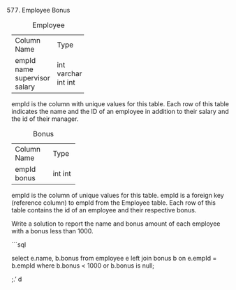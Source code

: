 577. Employee Bonus

Table: Employee

+-------------+---------+
| Column Name | Type    |
+-------------+---------+
| empId       | int     |
| name        | varchar |
| supervisor  | int     |
| salary      | int     |
+-------------+---------+
empId is the column with unique values for this table.
Each row of this table indicates the name and the ID of an employee in addition to their salary and the id of their manager.
 

Table: Bonus

+-------------+------+
| Column Name | Type |
+-------------+------+
| empId       | int  |
| bonus       | int  |
+-------------+------+
empId is the column of unique values for this table.
empId is a foreign key (reference column) to empId from the Employee table.
Each row of this table contains the id of an employee and their respective bonus.
 

Write a solution to report the name and bonus amount of each employee with a bonus less than 1000.


```sql



select e.name, b.bonus from employee e left join bonus b on 
e.empId =  b.empId
where b.bonus < 1000 or b.bonus is null;


;.'
d
